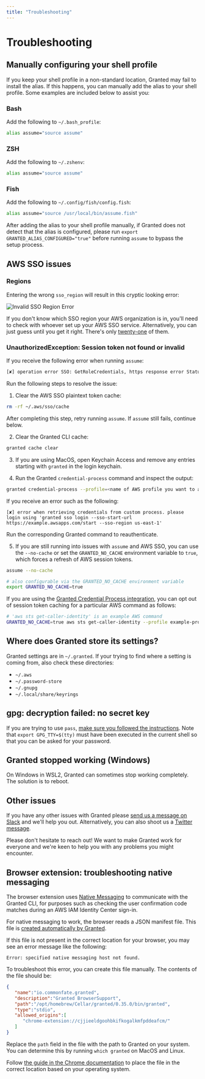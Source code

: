 ```yaml
---
title: "Troubleshooting"
---
```



# Troubleshooting

## Manually configuring your shell profile

If you keep your shell profile in a non-standard location, Granted may fail to install the alias. If this happens, you can manually add the alias to your shell profile. Some examples are included below to assist you:

### Bash

Add the following to `~/.bash_profile`:

```bash
alias assume="source assume"
```

### ZSH

Add the following to `~/.zshenv`:

```bash
alias assume="source assume"
```

### Fish

Add the following to `~/.config/fish/config.fish`:

```bash
alias assume="source /usr/local/bin/assume.fish"
```

<Aside>

After adding the alias to your shell profile manually, if Granted does not detect that the alias is configured, please run `export GRANTED_ALIAS_CONFIGURED="true"` before running `assume` to bypass the setup process.

</Aside>

## AWS SSO issues

### Regions

Entering the wrong `sso_region` will result in this cryptic looking error:

![Invalid SSO Region Error](assets/invalid-sso-region.png)

If you don't know which SSO region your AWS organization is in, you'll need to check with whoever set up your AWS SSO service. Alternatively, you can just guess until you get it right. There's only [twenty-one](https://docs.aws.amazon.com/general/latest/gr/sso.html) of them.

### UnauthorizedException: Session token not found or invalid

If you receive the following error when running `assume`:

```bash
[✘] operation error SSO: GetRoleCredentials, https response error StatusCode: 401, RequestID: 39287367-65d6-41bc-a01f-ebc34b65e5b4, UnauthorizedException: Session token not found or invalid
```

Run the following steps to resolve the issue:

1. Clear the AWS SSO plaintext token cache:
  ```bash
  rm -rf ~/.aws/sso/cache
  ```

  After completing this step, retry running `assume`. If `assume` still fails, continue below.

2. Clear the Granted CLI cache:
  ```bash
  granted cache clear
  ```

3. If you are using MacOS, open Keychain Access and remove any entries starting with `granted` in the login keychain.

4. Run the Granted `credential-process` command and inspect the output:
  ```bash
  granted credential-process --profile=<name of AWS profile you want to access>
  ```

  If you receive an error such as the following:
  ```
  [✘] error when retrieving credentials from custom process. please login using 'granted sso login --sso-start-url https://example.awsapps.com/start --sso-region us-east-1'
  ```

  Run the corresponding Granted command to reauthenticate.

5. If you are still running into issues with `assume` and AWS SSO, you can use the `--no-cache` or set the `GRANTED_NO_CACHE` environment variable to `true`, which forces a refresh of AWS session tokens.

```bash
assume --no-cache

# also configurable via the GRANTED_NO_CACHE environment variable
export GRANTED_NO_CACHE=true
```

If you are using the [Granted Credential Process integration](/granted/recipes/credential-process), you can opt out of session token caching for a particular AWS command as follows:

```bash
# 'aws sts get-caller-identity' is an example AWS command
GRANTED_NO_CACHE=true aws sts get-caller-identity --profile example-profile-using-granted-credential-process
```


## Where does Granted store its settings?

Granted settings are in `~/.granted`. If your trying to find where a setting is coming from, also check these directories:

- `~/.aws`
- `~/.password-store`
- `~/.gnupg`
- `~/.local/share/keyrings`

## gpg: decryption failed: no secret key

If you are trying to use `pass`, [make sure you followed the instructions](./recipes/pass.md). Note that `export GPG_TTY=$(tty)` must have been executed in the current shell so that you can be asked for your password.

## Granted stopped working (Windows)

On Windows in WSL2, Granted can sometimes stop working completely. The solution is to reboot.

## Other issues

If you have any other issues with Granted please [send us a message on Slack](https://join.slack.com/t/commonfatecommunity/shared_invite/zt-q4m96ypu-_gYlRWD3k5rIsaSsqP7QMg) and we'll help you out. Alternatively, you can also shoot us a [Twitter message](https://twitter.com/CommonFateTech).

Please don't hesitate to reach out! We want to make Granted work for everyone and we're keen to help you with any problems you might encounter.

## Browser extension: troubleshooting native messaging

The browser extension uses [Native Messaging](https://developer.chrome.com/docs/extensions/develop/concepts/native-messaging) to communicate with the Granted CLI, for purposes such as checking the user confirmation code matches during an AWS IAM Identity Center sign-in.

For native messaging to work, the browser reads a JSON manifest file. This file is [created automatically by Granted](https://github.com/common-fate/granted/blob/5dbee29eefcdf0627ffc752c1e18fd77ff0451a8/pkg/chromemsg/configure.go).

If this file is not present in the correct location for your browser, you may see an error message like the following:

```
Error: specified native messaging host not found.
```

To troubleshoot this error, you can create this file manually. The contents of the file should be:

```json
{
   "name":"io.commonfate.granted",
   "description":"Granted BrowserSupport",
   "path":"/opt/homebrew/Cellar/granted/0.35.0/bin/granted",
   "type":"stdio",
   "allowed_origins":[
      "chrome-extension://cjjieeldgoohbkifkogalkmfpddeafcm/"
   ]
}
```

Replace the `path` field in the file with the path to Granted on your system. You can determine this by running `which granted` on MacOS and Linux.

Follow [the guide in the Chrome documentation](https://developer.chrome.com/docs/extensions/develop/concepts/native-messaging#native-messaging-host) to place the file in the correct location based on your operating system.
